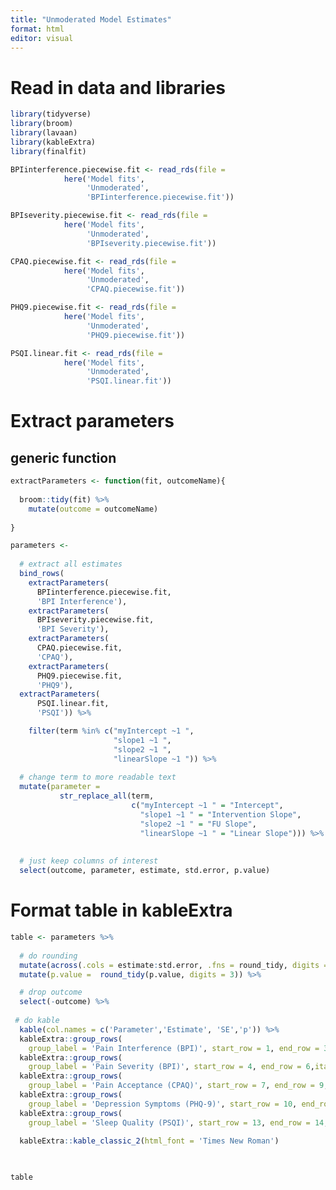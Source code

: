 ```yaml
---
title: "Unmoderated Model Estimates"
format: html
editor: visual
---
```


# Read in data and libraries

```r

library(tidyverse)
library(broom)
library(lavaan)
library(kableExtra)
library(finalfit)
```

```r


BPIinterference.piecewise.fit <- read_rds(file = 
            here('Model fits',
                 'Unmoderated',
                 'BPIinterference.piecewise.fit'))

BPIseverity.piecewise.fit <- read_rds(file = 
            here('Model fits',
                 'Unmoderated',
                 'BPIseverity.piecewise.fit'))

CPAQ.piecewise.fit <- read_rds(file = 
            here('Model fits',
                 'Unmoderated',
                 'CPAQ.piecewise.fit'))

PHQ9.piecewise.fit <- read_rds(file = 
            here('Model fits',
                 'Unmoderated',
                 'PHQ9.piecewise.fit'))

PSQI.linear.fit <- read_rds(file =
            here('Model fits',
                 'Unmoderated',
                 'PSQI.linear.fit'))

```

# Extract parameters

## generic function

```r

extractParameters <- function(fit, outcomeName){
  
  broom::tidy(fit) %>%
    mutate(outcome = outcomeName)
  
}

```

```r

parameters <- 
  
  # extract all estimates
  bind_rows(
    extractParameters(
      BPIinterference.piecewise.fit, 
      'BPI Interference'),
    extractParameters(
      BPIseverity.piecewise.fit, 
      'BPI Severity'),
    extractParameters(
      CPAQ.piecewise.fit, 
      'CPAQ'),
    extractParameters(
      PHQ9.piecewise.fit, 
      'PHQ9'),
  extractParameters(
      PSQI.linear.fit, 
      'PSQI')) %>%

    filter(term %in% c("myIntercept ~1 ", 
                       "slope1 ~1 ",
                       "slope2 ~1 ",
                       "linearSlope ~1 ")) %>%
  
  # change term to more readable text
  mutate(parameter = 
           str_replace_all(term, 
                           c("myIntercept ~1 " = "Intercept",
                             "slope1 ~1 " = "Intervention Slope",
                             "slope2 ~1 " = "FU Slope",
                             "linearSlope ~1 " = "Linear Slope"))) %>%
         
  
  # just keep columns of interest
  select(outcome, parameter, estimate, std.error, p.value)

```

# Format table in kableExtra

```r
table <- parameters %>%
  
  # do rounding
  mutate(across(.cols = estimate:std.error, .fns = round_tidy, digits = 2)) %>%
  mutate(p.value =  round_tidy(p.value, digits = 3)) %>%

  # drop outcome
  select(-outcome) %>%
  
 # do kable
  kable(col.names = c('Parameter','Estimate', 'SE','p')) %>%
  kableExtra::group_rows(
    group_label = 'Pain Interference (BPI)', start_row = 1, end_row = 3,italic = TRUE, bold = FALSE) %>%
  kableExtra::group_rows(
    group_label = 'Pain Severity (BPI)', start_row = 4, end_row = 6,italic = TRUE, bold = FALSE) %>%
  kableExtra::group_rows(
    group_label = 'Pain Acceptance (CPAQ)', start_row = 7, end_row = 9,italic = TRUE, bold = FALSE) %>%
  kableExtra::group_rows(
    group_label = 'Depression Symptoms (PHQ-9)', start_row = 10, end_row = 12,italic = TRUE, bold = FALSE) %>%
  kableExtra::group_rows(
    group_label = 'Sleep Quality (PSQI)', start_row = 13, end_row = 14,italic = TRUE, bold = FALSE) %>%
  
  kableExtra::kable_classic_2(html_font = 'Times New Roman')
  


table 
```
